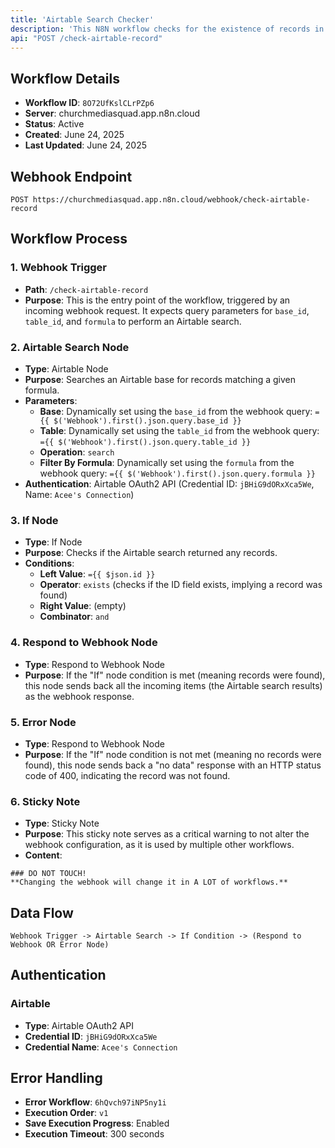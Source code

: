 ```yaml
---
title: 'Airtable Search Checker'
description: 'This N8N workflow checks for the existence of records in an Airtable base based on a provided formula. It is triggered via a webhook and returns the search results or indicates if no records were found.'
api: "POST /check-airtable-record"
---
```


## Workflow Details

- **Workflow ID**: `8O72UfKslCLrPZp6`
- **Server**: churchmediasquad.app.n8n.cloud
- **Status**: Active
- **Created**: June 24, 2025
- **Last Updated**: June 24, 2025

## Webhook Endpoint

```
POST https://churchmediasquad.app.n8n.cloud/webhook/check-airtable-record
```

## Workflow Process

### 1. Webhook Trigger
- **Path**: `/check-airtable-record`
- **Purpose**: This is the entry point of the workflow, triggered by an incoming webhook request. It expects query parameters for `base_id`, `table_id`, and `formula` to perform an Airtable search.

### 2. Airtable Search Node
- **Type**: Airtable Node
- **Purpose**: Searches an Airtable base for records matching a given formula.
- **Parameters**:
  - **Base**: Dynamically set using the `base_id` from the webhook query: `={{ $('Webhook').first().json.query.base_id }}`
  - **Table**: Dynamically set using the `table_id` from the webhook query: `={{ $('Webhook').first().json.query.table_id }}`
  - **Operation**: `search`
  - **Filter By Formula**: Dynamically set using the `formula` from the webhook query: `={{ $('Webhook').first().json.query.formula }}`
- **Authentication**: Airtable OAuth2 API (Credential ID: `jBHiG9dORxXca5We`, Name: `Acee's Connection`)

### 3. If Node
- **Type**: If Node
- **Purpose**: Checks if the Airtable search returned any records.
- **Conditions**:
  - **Left Value**: `={{ $json.id }}`
  - **Operator**: `exists` (checks if the ID field exists, implying a record was found)
  - **Right Value**: (empty)
  - **Combinator**: `and`

### 4. Respond to Webhook Node
- **Type**: Respond to Webhook Node
- **Purpose**: If the "If" node condition is met (meaning records were found), this node sends back all the incoming items (the Airtable search results) as the webhook response.

### 5. Error Node
- **Type**: Respond to Webhook Node
- **Purpose**: If the "If" node condition is not met (meaning no records were found), this node sends back a "no data" response with an HTTP status code of 400, indicating the record was not found.

### 6. Sticky Note
- **Type**: Sticky Note
- **Purpose**: This sticky note serves as a critical warning to not alter the webhook configuration, as it is used by multiple other workflows.
- **Content**:
```
### DO NOT TOUCH!
**Changing the webhook will change it in A LOT of workflows.**
```

## Data Flow

```
Webhook Trigger -> Airtable Search -> If Condition -> (Respond to Webhook OR Error Node)
```

## Authentication

### Airtable
- **Type**: Airtable OAuth2 API
- **Credential ID**: `jBHiG9dORxXca5We`
- **Credential Name**: `Acee's Connection`

## Error Handling

- **Error Workflow**: `6hQvch97iNP5ny1i`
- **Execution Order**: `v1`
- **Save Execution Progress**: Enabled
- **Execution Timeout**: 300 seconds
```